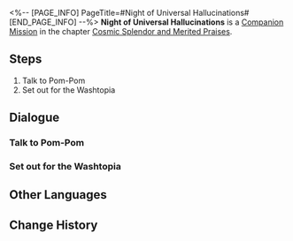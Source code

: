 <%-- [PAGE_INFO]
PageTitle=#Night of Universal Hallucinations#
[END_PAGE_INFO] --%>
{{Stub|Dialogue, characters, and location(s)}}
{{Mission Infobox
|id            = 2000801
|title         = 
|image         = Mission Night of Universal Hallucinations.png
|type          = Companion
|event_name    = 
|chapter       = Cosmic Splendor and Merited Praises (Companion Mission Chapter)
|requirements  = [[Trailblaze Mission]] ''[[Silent Galaxy]]'' completed
|summary       = The Express... got swallowed by the Giant Sting!? All passengers witnessed their own desires in the wing particles of the worm. The mysterious Knight of the Beauty departed after assisting the Crew in resolving the crisis... The grand illusory night, adorned in scarlet, proved to be a fleeting cosmic hymn that faded away once it reached its zenith.
On a positive note... the Knight's sidekick Velite remembers his true desire, which was previously obscured by materialism.
|characters    = <!--characters that appear in this mission-->
|startLocation = <!--location as it intially appears on the mission screen-->
|world         = <!--i.e. Penacony-->
|area          = <!--i.e. A Child's Dream-->
|prev          = 
|next          = 
|exp           = 600
|credits       = 70000
|stellarJade   = 
|other         = {{Card List|Traveler's Guide*8;Key of Knowledge*6;"Cosmic Sacrifice for Love"*1;"A Gentleman's Fantasy"*1|delim=;}}
}}
'''Night of Universal Hallucinations''' is a [[Companion Mission]] in the chapter [[Cosmic Splendor and Merited Praises (Companion Mission Chapter)|Cosmic Splendor and Merited Praises]].

==Steps==
# Talk to Pom-Pom
# Set out for the Washtopia

<!--
==Gameplay Notes==

--><!--
==Trial Character==

-->
==Dialogue==
{{Stub Dialogue}}
{{Dialogue Start}}
:{{tx}}
{{Dialogue End}}

===Talk to Pom-Pom===
{{Mission Description|type=companion|location=<!--to be added-->|update|Pom-Pom messages you: The big spring cleaning day aboard the Express is coming really soon! Pom-Pom seems really excited. Go to the Express to check it out once everything's ready.}}
{{Dialogue Start}}
:{{tx}}
{{Dialogue End}}

===Set out for the Washtopia===
{{Mission Description|type=companion|location=<!--to be added-->|update|Pom-Pom messages you: Turns out there are a whole heap of Washtopias across the universe! Once you're ready, let's go!}}
{{Dialogue Start}}
:{{tx}}
{{Dialogue End}}

==Other Languages==
{{Other Languages
|en   = Night of Universal Hallucinations
|zhs  = 宇宙幻觉之夜
|zht  = 宇宙幻覺之夜
|ja   = 宇宙幻覚の夜
|ko   = 우주 환각의 밤
|es   = Noche de alucinaciones universales
|fr   = Nuit des hallucinations cosmiques
|ru   = Ночь космических галлюцинаций
|th   = ค่ำคืนจักรวาลที่ลวงตา
|vi   = Đêm Vũ Trụ Ảo Giác
|de   = Nacht der kosmischen Illusionen
|id   = Malam Halusinasi Alam Semesta
|pt   = Noite das Alucinações Universais
}}

==Change History==
{{Change History|1.5}}

